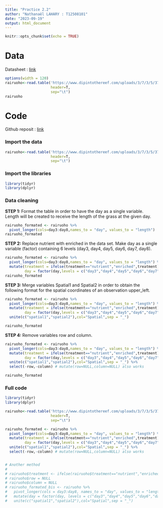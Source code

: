 ---
title: "Practice 2.2"
author: "Nathanaël LAHARY : T12508101"
date: "2023-09-19"
output: html_document
---

```{r setup, include=FALSE}
knitr::opts_chunk$set(echo = TRUE)
```

# Data

Datasheet : [link](https://www.dipintothereef.com/uploads/3/7/3/5/37359245/rairuoho.txt)

```{r data, echo=FALSE,fig.width=120}
options(width = 120)
rairuoho<-read.table('https://www.dipintothereef.com/uploads/3/7/3/5/37359245/rairuoho.txt',
                     header=T, 
                     sep="\t")
rairuoho
```

# Code 

Github reposit : [link](https://github.com/Nathanael-FR/OCEAN5098)

### Import the data
```{r data_import}
rairuoho<-read.table('https://www.dipintothereef.com/uploads/3/7/3/5/37359245/rairuoho.txt',
                     header=T, 
                     sep="\t")
``` 

### Import the libraries
```{r libraries, message=FALSE}

library(tidyr)
library(dplyr)
```

### Data cleaning

**STEP 1: **Format the table in order to have the day as a single variable. Length will be created to receive the length of the grass at the given day.

```{r pivot}
rairuoho_formated <- rairuoho %>% 
  pivot_longer(cols=day3:day8,names_to = "day", values_to = "length")
rairuoho_formated
```
 
**STEP 2: **Replace nutrient with enriched in the data set. Make day as a single variable (factor) containing 6 levels (day3, day4, day5, day6, day7, day8).

```{r mutate}
rairuoho_formated <- rairuoho %>% 
  pivot_longer(cols=day3:day8,names_to = "day", values_to = "length") %>%
  mutate(treatment = ifelse(treatment=="nutrient","enriched",treatment),
         day = factor(day,levels = c("day3","day4","day5","day6","day7","day8")))
rairuoho_formated
```

**STEP 3: **Merge variables Spatial1 and Spatial2 in order to obtain the following format for the spatial coordinates of an observation upper_left.

```{r unite}
rairuoho_formated <- rairuoho %>% 
  pivot_longer(cols=day3:day8,names_to = "day", values_to = "length") %>%
  mutate(treatment = ifelse(treatment=="nutrient","enriched",treatment),
         day = factor(day,levels = c("day3","day4","day5","day6","day7","day8"))) %>%
  unite(c("spatial1","spatial2"),col="Spatial",sep = "_")

rairuoho_formated
```

**STEP 4: **Remove variables row and column.
```{r remove}
rairuoho_formated <- rairuoho %>% 
  pivot_longer(cols=day3:day8,names_to = "day", values_to = "length") %>%
  mutate(treatment = ifelse(treatment=="nutrient","enriched",treatment),
         day = factor(day,levels = c("day3","day4","day5","day6","day7","day8"))) %>%
  unite(c("spatial1","spatial2"),col="Spatial",sep = "_") %>%
  select(-row,-column) # mutate(row=NULL,column=NULL) also works

rairuoho_formated
```
### Full code
```{r fullcode}
library(tidyr)
library(dplyr)

rairuoho<-read.table('https://www.dipintothereef.com/uploads/3/7/3/5/37359245/rairuoho.txt',
                     header=T, 
                     sep="\t")

rairuoho_formated <- rairuoho %>% 
  pivot_longer(cols=day3:day8,names_to = "day", values_to = "length") %>%
  mutate(treatment = ifelse(treatment=="nutrient","enriched",treatment),
         day = factor(day,levels = c("day3","day4","day5","day6","day7","day8"))) %>%
  unite(c("spatial1","spatial2"),col="Spatial",sep = "_") %>%
  select(-row,-column) # mutate(row=NULL,column=NULL) also works


# Another method 
#
# rairuoho$treatment <- ifelse(rairuoho$treatment=="nutrient","enriched","water")
# rairuoho$row = NULL
# rairuoho$column = NULL
# rairuoho_formated_bis <- rairuoho %>%
#   pivot_longer(cols = day3:day8, names_to = "day", values_to = "length") %>%
#   mutate(day = factor(day, levels = c("day3","day4","day5","day6","day7","day8"))) %>%
#   unite(c("spatial1","spatial2"),col="Spatial",sep = "_")
```

